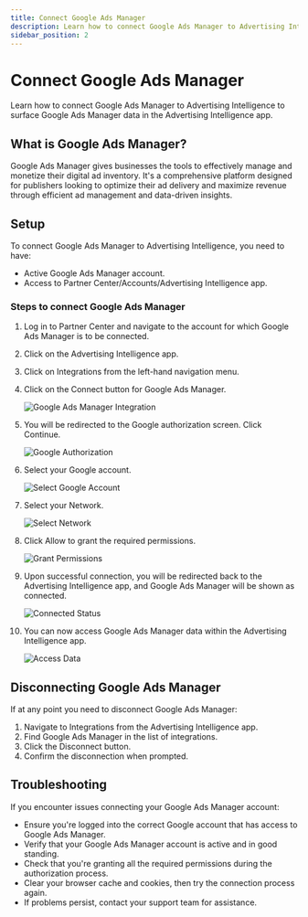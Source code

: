 ```yaml
---
title: Connect Google Ads Manager
description: Learn how to connect Google Ads Manager to Advertising Intelligence
sidebar_position: 2
---
```


# Connect Google Ads Manager

Learn how to connect Google Ads Manager to Advertising Intelligence to surface Google Ads Manager data in the Advertising Intelligence app.

## What is Google Ads Manager? 

Google Ads Manager gives businesses the tools to effectively manage and monetize their digital ad inventory. It's a comprehensive platform designed for publishers looking to optimize their ad delivery and maximize revenue through efficient ad management and data-driven insights.

## Setup

To connect Google Ads Manager to Advertising Intelligence, you need to have:

- Active Google Ads Manager account.
- Access to Partner Center/Accounts/Advertising Intelligence app.

### Steps to connect Google Ads Manager

1. Log in to Partner Center and navigate to the account for which Google Ads Manager is to be connected.

2. Click on the Advertising Intelligence app.

3. Click on Integrations from the left-hand navigation menu.

4. Click on the Connect button for Google Ads Manager.

    ![Google Ads Manager Integration](./img/gam-image1.png)

5. You will be redirected to the Google authorization screen. Click Continue.

    ![Google Authorization](./img/gam-image2.png)

6. Select your Google account.

    ![Select Google Account](./img/gam-image3.png)

7. Select your Network.

    ![Select Network](./img/gam-image4.png)

8. Click Allow to grant the required permissions.

    ![Grant Permissions](./img/gam-image5.png)

9. Upon successful connection, you will be redirected back to the Advertising Intelligence app, and Google Ads Manager will be shown as connected.

    ![Connected Status](./img/gam-image6.png)

10. You can now access Google Ads Manager data within the Advertising Intelligence app.

    ![Access Data](./img/gam-image7.png)

## Disconnecting Google Ads Manager

If at any point you need to disconnect Google Ads Manager:

1. Navigate to Integrations from the Advertising Intelligence app.
2. Find Google Ads Manager in the list of integrations.
3. Click the Disconnect button.
4. Confirm the disconnection when prompted.

## Troubleshooting

If you encounter issues connecting your Google Ads Manager account:

- Ensure you're logged into the correct Google account that has access to Google Ads Manager.
- Verify that your Google Ads Manager account is active and in good standing.
- Check that you're granting all the required permissions during the authorization process.
- Clear your browser cache and cookies, then try the connection process again.
- If problems persist, contact your support team for assistance.